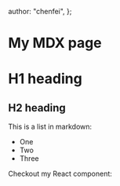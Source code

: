 
  author: "chenfei",
};

# My MDX page

# H1 heading

## H2 heading

This is a list in markdown:

- One
- Two
- Three

Checkout my React component:

<MyComponent />

